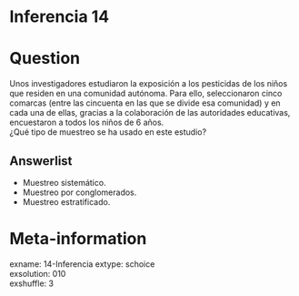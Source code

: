 # Inferencia 14

Question
========

Unos investigadores estudiaron la exposición a los pesticidas de los niños que residen en una comunidad autónoma. Para ello, seleccionaron cinco comarcas (entre las cincuenta en las que se divide esa comunidad) y en cada una de ellas, gracias a la colaboración de las autoridades educativas, encuestaron a todos los niños de 6 años.  
¿Qué tipo de muestreo se ha usado en este estudio?

Answerlist
----------
* Muestreo sistemático.
* Muestreo por conglomerados.
* Muestreo estratificado.

Meta-information
================
exname: 14-Inferencia
extype: schoice  
exsolution: 010  
exshuffle: 3  

